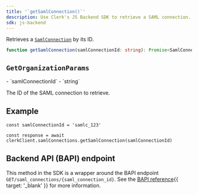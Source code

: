 ```yaml
---
title: '`getSamlConnection()`'
description: Use Clerk's JS Backend SDK to retrieve a SAML connection.
sdk: js-backend
---
```


Retrieves a [`SamlConnection`](/docs/references/backend/types/backend-saml-connection) by its ID.

```ts
function getSamlConnection(samlConnectionId: string): Promise<SamlConnection>
```

## `GetOrganizationParams`

<Properties>
  - `samlConnectionId`
  - `string`

  The ID of the SAML connection to retrieve.
</Properties>

## Example

<Include src="_partials/backend/usage" />

```tsx
const samlConnectionId = 'samlc_123'

const response = await clerkClient.samlConnections.getSamlConnection(samlConnectionId)
```

## Backend API (BAPI) endpoint

This method in the SDK is a wrapper around the BAPI endpoint `GET/saml_connections/{saml_connection_id}`. See the [BAPI reference](/docs/reference/backend-api/tag/saml-connections/get/saml_connections/\{saml_connection_id}){{ target: '_blank' }} for more information.
